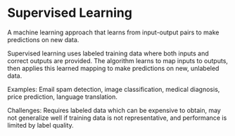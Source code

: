 # Supervised Learning

A machine learning approach that learns from input-output pairs to make predictions on new data.

Supervised learning uses labeled training data where both inputs and correct outputs are provided. The algorithm learns to map inputs to outputs, then applies this learned mapping to make predictions on new, unlabeled data.

Examples: Email spam detection, image classification, medical diagnosis, price prediction, language translation.

Challenges: Requires labeled data which can be expensive to obtain, may not generalize well if training data is not representative, and performance is limited by label quality.